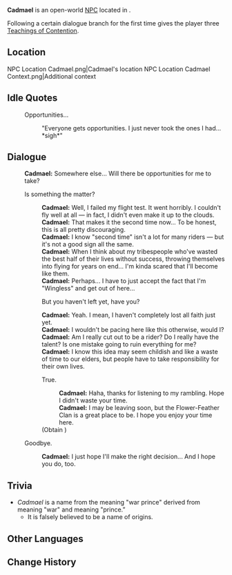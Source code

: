 {{Meta
<!-- Remove this template after adding the missing info -->
|missing_NPC_profile  = yes
}}
{{Character Infobox
|type             = Open-World NPC
|image            = NPC Cadmael.png
|realname         = <!-- Optional, if different from in-game name -->
|deceased         = <!-- Past (for deceased prior to events of the game) or free response -->
|region           = Natlan
|location         = Natlan
|affiliation      = Flower-Feather Clan
|title            = 

|ancestry         = <!-- Clan/family -->
|father           = 
|mother           = 
|spouse           = 
|sibling          = 
|child            = 
|relative         = 

|voiceEN          = 
|voiceCN          = 
|voiceJP          = 
|voiceKR          = 
|dialoguereward   = {{Card|Teachings of Contention|3}}
}}
'''Cadmael''' is an open-world [[NPC]] located in {{Location|"Flower-Feather Clan"}}.

Following a certain dialogue branch for the first time gives the player three [[Teachings of Contention]].

==Location==
<gallery>
NPC Location Cadmael.png|Cadmael's location
NPC Location Cadmael Context.png|Additional context
</gallery>
<!--
==Profile==
Detailed story/lore information goes here.
''(To be added.)''

===Appearance===
Keep appearance section short and concise. Limit to 2 paragraphs with 3-4 sentences each.
''(To be added.)''

==Quests and Events==
{{Quests and Events}}
-->
==Idle Quotes==
{{Dialogue Start}}
:{{DIcon|Idle}} Opportunities...
::{{A|VO Cadmael 01.ogg}} "Everyone gets opportunities. I just never took the ones I had... *sigh*"
{{Dialogue End}}

==Dialogue==
{{Dialogue Start}}
:'''Cadmael:''' Somewhere else... Will there be opportunities for me to take?
:{{DIcon}} Is something the matter?
::'''Cadmael:''' Well, I failed my flight test. It went horribly. I couldn't fly well at all &mdash; in fact, I didn't even make it up to the clouds.
::'''Cadmael:''' That makes it the second time now... To be honest, this is all pretty discouraging.
::'''Cadmael:''' I know "second time" isn't a lot for many riders &mdash; but it's not a good sign all the same.
::'''Cadmael:''' When I think about my tribespeople who've wasted the best half of their lives without success, throwing themselves into flying for years on end... I'm kinda scared that I'll become like them.
::'''Cadmael:''' Perhaps... I have to just accept the fact that I'm "Wingless" and get out of here...
::{{DIcon}} But you haven't left yet, have you?
::'''Cadmael:''' Yeah. I mean, I haven't completely lost all faith just yet.
::'''Cadmael:''' I wouldn't be pacing here like this otherwise, would I?
::'''Cadmael:''' Am I really cut out to be a rider? Do I really have the talent? Is one mistake going to ruin everything for me?
::'''Cadmael:''' I know this idea may seem childish and like a waste of time to our elders, but people have to take responsibility for their own lives.
::{{DIcon|Reward}} True.
:::'''Cadmael:''' Haha, thanks for listening to my rambling. Hope I didn't waste your time.
:::'''Cadmael:''' I may be leaving soon, but the Flower-Feather Clan is a great place to be. I hope you enjoy your time here.
::;(Obtain {{Item|Teachings of Contention|x=3}})
:{{DIcon}} Goodbye.
::'''Cadmael:''' I just hope I'll make the right decision... And I hope you do, too.
{{Dialogue End}}
<!--
==Event Dialogue==
===Event Name===
{{Dialogue Start}}
:'''{{subst:#titleparts:{{subst:PAGENAME}}}}:'''
{{Dialogue End}}
-->
==Trivia==
* ''Cadmael'' is a name from the {{w|Welsh language}} meaning "war prince" derived from ''{{wt|cad}}'' meaning "war" and ''{{wt|mael}}'' meaning "prince.”
** It is falsely believed to be a name of {{w|Maya civilization|Mayan}} origins.
==Other Languages==
{{Other Languages|default_hidden=1
|en      = Cadmael
|zhs     = 卡图马
|zhs_rm  = Kǎtúmǎ
|zht     = 卡圖馬
|zht_rm  = Kǎtúmǎ
|ja      = カドマエル
|ja_rm   = Kadomaeru
|ko      = 카드멜
|es      = Cadmael
|fr      = Cadmael
|ru      = Кадмаэль
|th      = Cadmael
|vi      = Cadmael
|de      = Cadmael
|id      = Cadmael
|pt      = Cadmael
|tr      = Cadmael
|it      = Cadmael
}}

==Change History==
{{Change History|5.2}}
<!--
==References==
{{Reflist}}
-->